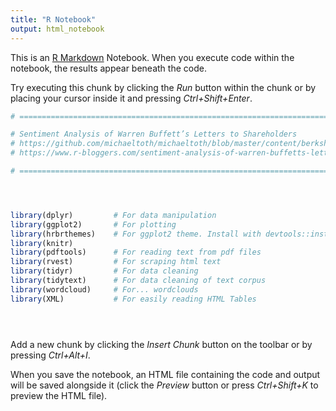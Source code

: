 ```yaml
---
title: "R Notebook"
output: html_notebook
---
```


This is an [R Markdown](http://rmarkdown.rstudio.com) Notebook. When you execute code within the notebook, the results appear beneath the code. 

Try executing this chunk by clicking the *Run* button within the chunk or by placing your cursor inside it and pressing *Ctrl+Shift+Enter*. 

```r
# ===============================================================================================

# Sentiment Analysis of Warren Buffett’s Letters to Shareholders
# https://github.com/michaeltoth/michaeltoth/blob/master/content/berkshire_hathaway_sentiment.Rmd
# https://www.r-bloggers.com/sentiment-analysis-of-warren-buffetts-letters-to-shareholders/

# ===============================================================================================




library(dplyr)         # For data manipulation
library(ggplot2)       # For plotting
library(hrbrthemes)    # For ggplot2 theme. Install with devtools::install_github("hrbrmstr/hrbrthemes")
library(knitr)
library(pdftools)      # For reading text from pdf files
library(rvest)         # For scraping html text
library(tidyr)         # For data cleaning
library(tidytext)      # For data cleaning of text corpus
library(wordcloud)     # For... wordclouds
library(XML)           # For easily reading HTML Tables





```

Add a new chunk by clicking the *Insert Chunk* button on the toolbar or by pressing *Ctrl+Alt+I*.

When you save the notebook, an HTML file containing the code and output will be saved alongside it (click the *Preview* button or press *Ctrl+Shift+K* to preview the HTML file).
